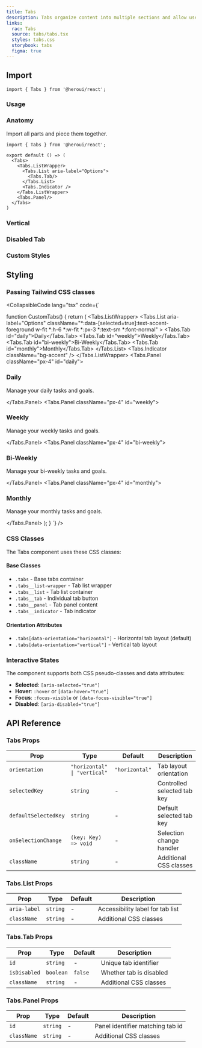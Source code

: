```yaml
---
title: Tabs
description: Tabs organize content into multiple sections and allow users to navigate between them.
links:
  rac: Tabs
  source: tabs/tabs.tsx
  styles: tabs.css
  storybook: tabs
  figma: true
---
```


## Import

```tsx
import { Tabs } from '@heroui/react';
```

### Usage

<ComponentPreview
  name="tabs-basic"
/>

### Anatomy

Import all parts and piece them together.

```tsx
import { Tabs } from '@heroui/react';

export default () => (
  <Tabs>
    <Tabs.ListWrapper>
      <Tabs.List aria-label="Options">
        <Tabs.Tab/>
      </Tabs.List>
      <Tabs.Indicator />
    </Tabs.ListWrapper>
    <Tabs.Panel/>
  </Tabs>
)
```

### Vertical

<ComponentPreview
  name="tabs-vertical"
/>

### Disabled Tab

<ComponentPreview
  name="tabs-disabled"
/>

### Custom Styles

<ComponentPreview
  name="tabs-custom-styles"
/>

## Styling

### Passing Tailwind CSS classes

<CollapsibleCode lang="tsx" code={`

function CustomTabs() {
  return (
    <Tabs className="w-full max-w-lg text-center">
      <Tabs.ListWrapper>
        <Tabs.List
          aria-label="Options"
          className="*:data-[selected=true]:text-accent-foreground w-fit *:h-6 *:w-fit *:px-3 *:text-sm *:font-normal"
        >
          <Tabs.Tab id="daily">Daily</Tabs.Tab>
          <Tabs.Tab id="weekly">Weekly</Tabs.Tab>
          <Tabs.Tab id="bi-weekly">Bi-Weekly</Tabs.Tab>
          <Tabs.Tab id="monthly">Monthly</Tabs.Tab>
        </Tabs.List>
        <Tabs.Indicator className="bg-accent" />
      </Tabs.ListWrapper>
      <Tabs.Panel className="px-4" id="daily">
        <h3 className="mb-2 font-semibold">Daily</h3>
        <p className="text-sm text-gray-600">Manage your daily tasks and goals.</p>
      </Tabs.Panel>
      <Tabs.Panel className="px-4" id="weekly">
        <h3 className="mb-2 font-semibold">Weekly</h3>
        <p className="text-sm text-gray-600">Manage your weekly tasks and goals.</p>
      </Tabs.Panel>
      <Tabs.Panel className="px-4" id="bi-weekly">
        <h3 className="mb-2 font-semibold">Bi-Weekly</h3>
        <p className="text-sm text-gray-600">Manage your bi-weekly tasks and goals.</p>
      </Tabs.Panel>
      <Tabs.Panel className="px-4" id="monthly">
        <h3 className="mb-2 font-semibold">Monthly</h3>
        <p className="text-sm text-gray-600">Manage your monthly tasks and goals.</p>
      </Tabs.Panel>
    </Tabs>
  );
}
`} />

### CSS Classes

The Tabs component uses these CSS classes:

#### Base Classes
- `.tabs` - Base tabs container
- `.tabs__list-wrapper` - Tab list wrapper
- `.tabs__list` - Tab list container
- `.tabs__tab` - Individual tab button
- `.tabs__panel` - Tab panel content
- `.tabs__indicator` - Tab indicator

#### Orientation Attributes
- `.tabs[data-orientation="horizontal"]` - Horizontal tab layout (default)
- `.tabs[data-orientation="vertical"]` - Vertical tab layout

### Interactive States

The component supports both CSS pseudo-classes and data attributes:

- **Selected**: `[aria-selected="true"]`
- **Hover**: `:hover` or `[data-hover="true"]`
- **Focus**: `:focus-visible` or `[data-focus-visible="true"]`
- **Disabled**: `[aria-disabled="true"]`
 

## API Reference

### Tabs Props

| Prop | Type | Default | Description |
|------|------|---------|-------------|
| `orientation` | `"horizontal" \| "vertical"` | `"horizontal"` | Tab layout orientation |
| `selectedKey` | `string` | - | Controlled selected tab key |
| `defaultSelectedKey` | `string` | - | Default selected tab key |
| `onSelectionChange` | `(key: Key) => void` | - | Selection change handler |
| `className` | `string` | - | Additional CSS classes |

### Tabs.List Props

| Prop | Type | Default | Description |
|------|------|---------|-------------|
| `aria-label` | `string` | - | Accessibility label for tab list |
| `className` | `string` | - | Additional CSS classes |

### Tabs.Tab Props

| Prop | Type | Default | Description |
|------|------|---------|-------------|
| `id` | `string` | - | Unique tab identifier |
| `isDisabled` | `boolean` | `false` | Whether tab is disabled |
| `className` | `string` | - | Additional CSS classes |

### Tabs.Panel Props

| Prop | Type | Default | Description |
|------|------|---------|-------------|
| `id` | `string` | - | Panel identifier matching tab id |
| `className` | `string` | - | Additional CSS classes |
